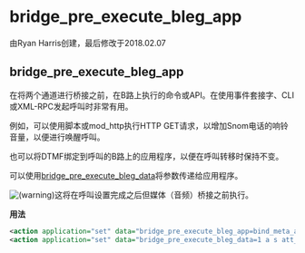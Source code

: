 # bridge_pre_execute_bleg_app 

由Ryan Harris创建，最后修改于2018.02.07

## bridge_pre_execute_bleg_app

在将两个通道进行桥接之前，在B路上执行的命令或API。在使用事件套接字、CLI或XML-RPC发起呼叫时非常有用。

例如，可以使用脚本或mod\_http执行HTTP GET请求，以增加Snom电话的响铃音量，以便进行唤醒呼叫。

也可以将DTMF绑定到呼叫的B路上的应用程序，以便在呼叫转移时保持不变。

可以使用[bridge\_pre\_execute\_bleg\_data](../FreeSWITCH-Explained/Dialplan/Variables-Master-List_16352570.mdx#bridge_pre_execute_bleg_data)将参数传递给应用程序。

![(warning)](/images/icons/emoticons/warning.svg)这将在呼叫设置完成之后但媒体（音频）桥接之前执行。

**用法**

```xml
<action application="set" data="bridge_pre_execute_bleg_app=bind_meta_app"/>
<action application="set" data="bridge_pre_execute_bleg_data=1 a s att_xfer::sofia/profile/destination"/>
```